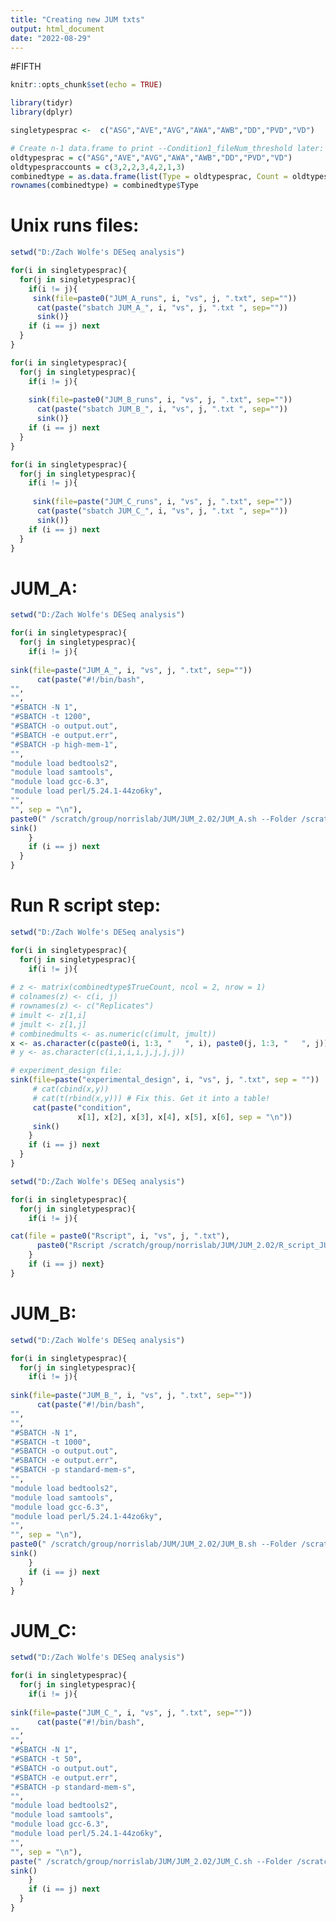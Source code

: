 ---
title: "Creating new JUM txts"
output: html_document
date: "2022-08-29"
---

#FIFTH

```{r setup, include=FALSE}
knitr::opts_chunk$set(echo = TRUE)
```

```{r}
library(tidyr)
library(dplyr)
```


```{r}
singletypesprac <-  c("ASG","AVE","AVG","AWA","AWB","DD","PVD","VD")

# Create n-1 data.frame to print --Condition1_fileNum_threshold later:
oldtypesprac = c("ASG","AVE","AVG","AWA","AWB","DD","PVD","VD")
oldtypespraccounts = c(3,2,2,3,4,2,1,3)
combinedtype = as.data.frame(list(Type = oldtypesprac, Count = oldtypespraccounts, TrueCount = as.numeric(oldtypespraccounts+1)))
rownames(combinedtype) = combinedtype$Type
```

# Unix runs files:
```{r}
setwd("D:/Zach Wolfe's DESeq analysis")

for(i in singletypesprac){
  for(j in singletypesprac){
    if(i != j){   
     sink(file=paste0("JUM_A_runs", i, "vs", j, ".txt", sep=""))
      cat(paste("sbatch JUM_A_", i, "vs", j, ".txt ", sep=""))
      sink()}
    if (i == j) next
  }
}

for(i in singletypesprac){
  for(j in singletypesprac){
    if(i != j){   
      
    sink(file=paste0("JUM_B_runs", i, "vs", j, ".txt", sep=""))
      cat(paste("sbatch JUM_B_", i, "vs", j, ".txt ", sep=""))
      sink()}
    if (i == j) next
  }
}

for(i in singletypesprac){
  for(j in singletypesprac){
    if(i != j){   
      
     sink(file=paste("JUM_C_runs", i, "vs", j, ".txt", sep=""))
      cat(paste("sbatch JUM_C_", i, "vs", j, ".txt ", sep=""))
      sink()}
    if (i == j) next
  }
}
```

# JUM_A:
```{r}
setwd("D:/Zach Wolfe's DESeq analysis")

for(i in singletypesprac){
  for(j in singletypesprac){
    if(i != j){   
      
sink(file=paste("JUM_A_", i, "vs", j, ".txt", sep=""))
      cat(paste("#!/bin/bash",
"",
"",
"#SBATCH -N 1",
"#SBATCH -t 1200",
"#SBATCH -o output.out",
"#SBATCH -e output.err",
"#SBATCH -p high-mem-1",
"",
"module load bedtools2",
"module load samtools",
"module load gcc-6.3",
"module load perl/5.24.1-44zo6ky",
"",
"", sep = "\n"),
paste0(" /scratch/group/norrislab/JUM/JUM_2.02/JUM_A.sh --Folder /scratch/group/norrislab/JUM/JUM_2.02 --JuncThreshold 5 --Condition1_fileNum_threshold ", combinedtype[i,2], " --Condition2_fileNum_threshold ", combinedtype[j,2], " --IRthreshold 5 --Readlength 100 --Thread ", combinedtype[i,3], " --Condition1SampleName ", i, "1,", i, "2,", i, "3 --Condition2SampleName ", j, "1,", j, "2,", j, "3"))
sink()
    }
    if (i == j) next
  }
}
```

# Run R script step:
```{r}
setwd("D:/Zach Wolfe's DESeq analysis")

for(i in singletypesprac){
  for(j in singletypesprac){
    if(i != j){   
     
# z <- matrix(combinedtype$TrueCount, ncol = 2, nrow = 1)
# colnames(z) <- c(i, j)
# rownames(z) <- c("Replicates")
# imult <- z[1,i]
# jmult <- z[1,j]
# combinedmults <- as.numeric(c(imult, jmult))
x <- as.character(c(paste0(i, 1:3, "   ", i), paste0(j, 1:3, "   ", j)))
# y <- as.character(c(i,i,i,i,j,j,j,j))

# experiment_design file:
sink(file=paste("experimental_design", i, "vs", j, ".txt", sep = ""))
     # cat(cbind(x,y))   
     # cat(t(rbind(x,y))) # Fix this. Get it into a table!
     cat(paste("condition",
               x[1], x[2], x[3], x[4], x[5], x[6], sep = "\n"))
     sink()
    }
    if (i == j) next
  }
}
```

```{r}
setwd("D:/Zach Wolfe's DESeq analysis")

for(i in singletypesprac){
  for(j in singletypesprac){
    if(i != j){   

cat(file = paste0("Rscript", i, "vs", j, ".txt"),
      paste0("Rscript /scratch/group/norrislab/JUM/JUM_2.02/R_script_JUM.R experimental_design", i, "vs", j, ".txt >outputFile.Rout 2> errorFile.Rout"))
    }
    if (i == j) next}
}
```

# JUM_B:
```{r}
setwd("D:/Zach Wolfe's DESeq analysis")

for(i in singletypesprac){
  for(j in singletypesprac){
    if(i != j){   
      
sink(file=paste("JUM_B_", i, "vs", j, ".txt", sep=""))
      cat(paste("#!/bin/bash",
"",
"",
"#SBATCH -N 1",
"#SBATCH -t 1000",
"#SBATCH -o output.out",
"#SBATCH -e output.err",
"#SBATCH -p standard-mem-s",
"",
"module load bedtools2",
"module load samtools",
"module load gcc-6.3",
"module load perl/5.24.1-44zo6ky",
"",
"", sep = "\n"),
paste0(" /scratch/group/norrislab/JUM/JUM_2.02/JUM_B.sh --Folder /scratch/group/norrislab/JUM/JUM_2.02 --Test pvalue --Cutoff 1 --TotalFileNum ", combinedtype[i,3]+combinedtype[j,3], " --Condition1_fileNum_threshold ", combinedtype[i,2], " --Condition2_fileNum_threshold ", combinedtype[j,2], " --Condition1SampleName ", i, "1,", i, "2,", i, "3 --Condition2SampleName ", j, "1,", j, "2,", j, "3")) # Change pvalue cutoff as needed
sink()
    }
    if (i == j) next
  }
}
```

# JUM_C:
```{r}
setwd("D:/Zach Wolfe's DESeq analysis")

for(i in singletypesprac){
  for(j in singletypesprac){
    if(i != j){   
      
sink(file=paste("JUM_C_", i, "vs", j, ".txt", sep=""))
      cat(paste("#!/bin/bash",
"",
"",
"#SBATCH -N 1",
"#SBATCH -t 50",
"#SBATCH -o output.out",
"#SBATCH -e output.err",
"#SBATCH -p standard-mem-s",
"",
"module load bedtools2",
"module load samtools",
"module load gcc-6.3",
"module load perl/5.24.1-44zo6ky",
"",
"", sep = "\n"),
paste(" /scratch/group/norrislab/JUM/JUM_2.02/JUM_C.sh --Folder /scratch/group/norrislab/JUM/JUM_2.02 --Test pvalue --Cutoff 1 --TotalCondition1FileNum", combinedtype[i,3], "--TotalCondition2FileNum",   combinedtype[j,3], " --REF refFlat.txt"))
sink()
    }
    if (i == j) next
  }
}
```
